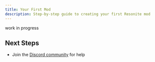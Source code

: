 ```yaml
---
title: Your First Mod
description: Step-by-step guide to creating your first Resonite mod
---
```


work in progress

## Next Steps

- Join the [Discord community](https://discord.gg/vCDJK9xyvm) for help
